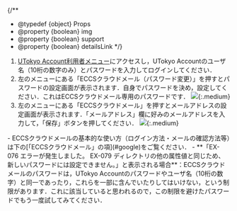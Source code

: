 
{/**
  * @typedef {object} Props
  * @property {boolean} img
  * @property {boolean} support
  * @property {boolean} detailsLink
  */}

1. [UTokyo Account利用者メニュー](https://utacm.adm.u-tokyo.ac.jp/webmtn/LoginServlet)にアクセスし，UTokyo Accountのユーザ名（10桁の数字のみ）とパスワードを入力してログインしてください．
2. 左のメニューにある「ECCSクラウドメール（パスワード変更）」を押すとパスワードの設定画面が表示されます．自身でパスワードを決め，設定してください．これはECCSクラウドメール専用のパスワードです．
    <If cond={props.img}>
        ![](/google/change-password.png){:.medium}
    </If>
3. 左のメニューにある「ECCSクラウドメール」を押すとメールアドレスの設定画面が表示されます．「メールアドレス」欄に好みのメールアドレスを入力して，「保存」ボタンを押してください．
    <If cond={props.img}>
        ![](/google/change-localpart.png){:.medium}
    </If>

<If cond={props.detailsLink}>
  - ECCSクラウドメールの基本的な使い方（ログイン方法・メールの確認方法等）は下の[「ECCSクラウドメール」の項](#google)をご覧ください．
</If>

<Help lang="ja" support={props.support}>
  - **「EX-076 エラーが発生しました。 EX-079 ディレクトリの他の属性値と同じため、新しいパスワードには設定できません。」と表示される場合**：ECCSクラウドメールのパスワードは，UTokyo Accountのパスワードやユーザ名（10桁の数字）と同一であったり，これらを一部に含んでいたりしてはいけない，という制限があります．これに該当していると思われるので，この制限を避けたパスワードでもう一度試してみてください．
</Help>
